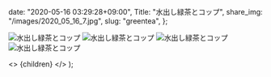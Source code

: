 
  date: "2020-05-16 03:29:28+09:00",
  Title: "水出し緑茶とコップ",
  share_img: "/images/2020_05_16_7.jpg",
  slug: "greentea",
};

![水出し緑茶とコップ](/images/2020_05_16_6.jpg)
![水出し緑茶とコップ](/images/2020_05_16_7.jpg)
![水出し緑茶とコップ](/images/2020_05_16_8.jpg)
![水出し緑茶とコップ](/images/2020_05_16_9.jpg)

  <>
    <Head>
      <title>{meta.Title} | 異郷好実</title>
    </Head>
    <PostLayout meta={meta}>{children}</PostLayout>
  </>
);
